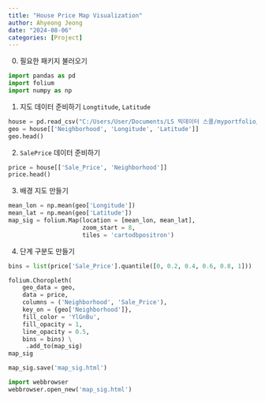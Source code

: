 ```yaml
---
title: "House Price Map Visualization"
author: Ahyeong Jeong
date: "2024-08-06"
categories: [Project]
---
```

0. 필요한 패키지 불러오기 
```python
import pandas as pd
import folium
import numpy as np
```


1. 지도 데이터 준비하기 
`Longtitude`, `Latitude`
```python
house = pd.read_csv("C:/Users/User/Documents/LS 빅데이터 스쿨/myportfolio/data/houseprice-with-lonlat.csv")
geo = house[['Neighborhood', 'Longitude', 'Latitude']]
geo.head()
```


2. `SalePrice` 데이터 준비하기 
```python
price = house[['Sale_Price', 'Neighborhood']]
price.head()
```

3. 배경 지도 만들기 
```python
mean_lon = np.mean(geo['Longitude'])
mean_lat = np.mean(geo['Latitude'])
map_sig = folium.Map(location = [mean_lon, mean_lat], 
                     zoom_start = 8, 
                     tiles = 'cartodbpositron')
```

4. 단계 구분도 만들기
```python
bins = list(price['Sale_Price'].quantile([0, 0.2, 0.4, 0.6, 0.8, 1]))

folium.Choropleth(
    geo_data = geo, 
    data = price,
    columns = ('Neighborhood', 'Sale_Price'),
    key_on = {geo['Neighborhood']},
    fill_color = 'YlGnBu', 
    fill_opacity = 1,
    line_opacity = 0.5,
    bins = bins) \
     .add_to(map_sig)
map_sig
```



```python
map_sig.save('map_sig.html')
```

```python
import webbrowser
webbrowser.open_new('map_sig.html')
```



